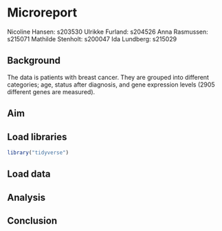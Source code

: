 # Microreport

Nicoline Hansen: s203530 Ulrikke Furland: s204526 Anna Rasmussen: s215071 Mathilde Stenholt: s200047 Ida Lundberg: s215029

## Background

The data is patients with breast cancer. They are grouped into different categories; age, status after diagnosis, and gene expression levels (2905 different genes are measured).

## Aim

## Load libraries

```r
library("tidyverse")
```

## Load data

## Analysis

## Conclusion
